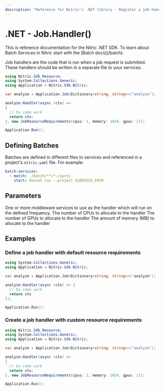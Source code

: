 ```yaml
---
description: "Reference for Nitric's .NET library - Register a job handler"
---
```


# .NET - Job.Handler()

<Note>
  This is reference documentation for the Nitric .NET SDK. To learn about Batch
  Services in Nitric start with the [Batch docs](/batch).
</Note>

Job handlers are the code that is run when a job request is submitted. These handlers should be written in a separate file to your services.

```csharp
using Nitric.Sdk.Resource;
using System.Collections.Generic;
using Application = Nitric.Sdk.Nitric;

var analyze = Application.Job<Dictionary<string, string>>("analyze");

analyze.Handler(async (ctx) =>
{
  // Do some work
  return ctx;
}, new JobResourceRequirements(cpus: 1, memory: 1024, gpus: 1));

Application.Run();
```

## Defining Batches

Batches are defined in different files to services and referenced in a project's `nitric.yaml` file. For example:

```yaml
batch-services:
  - match: ./batch/**/*.csproj
    start: dotnet run --project $SERVICE_PATH
```

## Parameters

<Properties>
  <Property name="handler" required type="Func<JobContext<T>, JobContext<T>>">
    One or more middleware services to use as the handler which will run on the
    defined frequency.
  </Property>
  <Property name="requirements" type="JobResourceRequirements" nested>
    <Property name="Cpus" type="int">
      The number of CPUs to allocate to the handler
    </Property>
    <Property name="Gpus" type="int">
      The number of GPUs to allocate to the handler
    </Property>
    <Property name="Memory" type="int">
      The amount of memory (MB) to allocate to the handler
    </Property>
  </Property>
</Properties>

## Examples

### Define a job handler with default resource requirements

```csharp
using System.Collections.Generic;
using Application = Nitric.Sdk.Nitric;

var analyze = Application.Job<Dictionary<string, string>>('analyze');

analyze.Handler(async (ctx) => {
  // Do some work
  return ctx
});

Application.Run();
```

### Create a job handler with custom resource requirements

```csharp
using Nitric.Sdk.Resource;
using System.Collections.Generic;
using Application = Nitric.Sdk.Nitric;

var analyze = Application.Job<Dictionary<string, string>>("analyze");

analyze.Handler(async (ctx) =>
{
  // Do some work
  return ctx;
}, new JobResourceRequirements(cpus: 1, memory: 1024, gpus: 1));

Application.Run();
```
